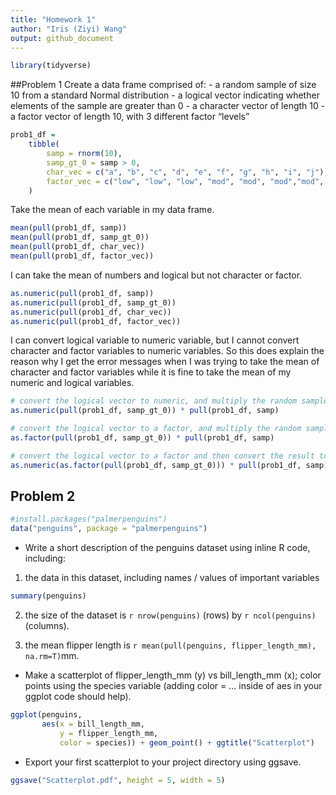```yaml
---
title: "Homework 1"
author: "Iris (Ziyi) Wang"
output: github_document
---
```


```r
library(tidyverse)
```

##Problem 1
Create a data frame comprised of:
- a random sample of size 10 from a standard Normal distribution
- a logical vector indicating whether elements of the sample are greater than 0
- a character vector of length 10
- a factor vector of length 10, with 3 different factor “levels”

```r
prob1_df =
    tibble(
        samp = rnorm(10),
        samp_gt_0 = samp > 0,
        char_vec = c("a", "b", "c", "d", "e", "f", "g", "h", "i", "j"),
        factor_vec = c("low", "low", "low", "mod", "mod", "mod","mod", "high", "high", "high")
    )
```

Take the mean of each variable in my data frame.

```r
mean(pull(prob1_df, samp))
mean(pull(prob1_df, samp_gt_0))
mean(pull(prob1_df, char_vec))
mean(pull(prob1_df, factor_vec))
```

I can take the mean of numbers and logical but not character or factor. 

```r
as.numeric(pull(prob1_df, samp))
as.numeric(pull(prob1_df, samp_gt_0))
as.numeric(pull(prob1_df, char_vec))
as.numeric(pull(prob1_df, factor_vec))
```
I can convert logical variable to numeric variable, but I cannot convert character and factor variables to numeric variables. So this does explain the reason why I get the error messages when I was trying to take the mean of character and factor variables while it is fine to take the mean of my numeric and logical variables.

```r
# convert the logical vector to numeric, and multiply the random sample by the result
as.numeric(pull(prob1_df, samp_gt_0)) * pull(prob1_df, samp)

# convert the logical vector to a factor, and multiply the random sample by the result
as.factor(pull(prob1_df, samp_gt_0)) * pull(prob1_df, samp)

# convert the logical vector to a factor and then convert the result to numeric, and multiply the random sample by the result
as.numeric(as.factor(pull(prob1_df, samp_gt_0))) * pull(prob1_df, samp)
```

## Problem 2
```r
#install.packages("palmerpenguins")
data("penguins", package = "palmerpenguins")
```

- Write a short description of the penguins dataset using inline R code, including:
1. the data in this dataset, including names / values of important variables
```r
summary(penguins)
```

2. the size of the dataset is  `r nrow(penguins)` (rows) by `r ncol(penguins)` (columns).

3. the mean flipper length is `r mean(pull(penguins, flipper_length_mm), na.rm=T)`mm.

- Make a scatterplot of flipper_length_mm (y) vs bill_length_mm (x); color points using the species variable (adding color = ... inside of aes in your ggplot code should help).
```r
ggplot(penguins, 
       aes(x = bill_length_mm, 
           y = flipper_length_mm, 
           color = species)) + geom_point() + ggtitle("Scatterplot")
```

- Export your first scatterplot to your project directory using ggsave.
```r
ggsave("Scatterplot.pdf", height = 5, width = 5)
```